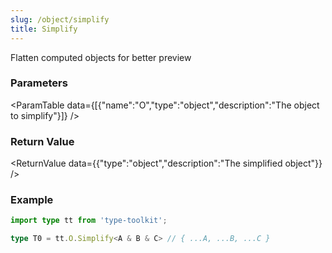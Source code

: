```yaml
---
slug: /object/simplify
title: Simplify
---
```



Flatten computed objects for better preview

### Parameters
<ParamTable data={[{"name":"O","type":"object","description":"The object to simplify"}]} />

### Return Value
<ReturnValue data={{"type":"object","description":"The simplified object"}} />

### Example

```ts
import type tt from 'type-toolkit';

type T0 = tt.O.Simplify<A & B & C> // { ...A, ...B, ...C }
```
